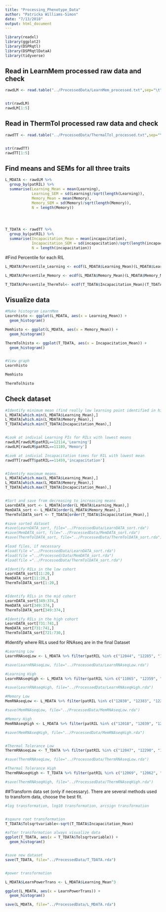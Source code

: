 ```yaml
---
title: "Processing_Phenotype_Data"
author: "Patricka Williams-Simon"
date: "7/13/2018"
output: html_document
---
```


```r
library(readxl)
library(ggplot2)
library(DSPRqtl)
library(DSPRqtlDataA)
library(tidyverse)
```

## Read in LearnMem processed raw data and check 

```r
rawdLM <- read.table("../ProcessedData/LearnMem_processed.txt",sep="\t", header=TRUE, stringsAsFactors = FALSE)


str(rawdLM)
rawdLM[1:5]

```

## Read in ThermTol processed raw data and check
```r
rawdTT <- read.table("../ProcessedData/ThermalTol_processed.txt",sep="\t", header=TRUE, stringsAsFactors = FALSE)


str(rawdTT)
rawdTT[1:5]


```

## Find means and SEMs for all three traits

```r
L_MDATA <- rawdLM %>% 
  group_by(patRIL) %>% 
  summarise(Learning_Mean = mean(Learning),
            Learning_SEM = sd(Learning)/sqrt(length(Learning)),
            Memory_Mean = mean(Memory),
            Memory_SEM = sd(Memory)/sqrt(length(Memory)),
            N = length(Memory))




T_TDATA <- rawdTT %>% 
  group_by(patRIL) %>% 
  summarise(Incapacitation_Mean = mean(incapacitation),
            Incapacitation_SEM = sd(incapacitation)/sqrt(length(incapacitation)),
            N = length(incapacitation))
```


#Find Percentile for each RIL

```r

L_MDATA$Percentile_Learning <- ecdf(L_MDATA$Learning_Mean)(L_MDATA$Learning_Mean)

L_MDATA$Percentile_Memory <- ecdf(L_MDATA$Memory_Mean)(L_MDATA$Memory_Mean)

T_TDATA$Percentile_ThermTol<- ecdf(T_TDATA$Incapacitation_Mean)(T_TDATA$Incapacitation_Mean)

```

## Visualize data

```r
#Make histogram LearnMem
Learnhisto <- ggplot(L_MDATA, aes(x = Learning_Mean)) +
  geom_histogram()

Memhisto <- ggplot(L_MDATA, aes(x = Memory_Mean)) +
  geom_histogram()

ThermTolhisto <- ggplot(T_TDATA, aes(x = Incapacitation_Mean)) +
  geom_histogram()


#View graph
Learnhisto

Memhisto

ThermTolhisto

```

## Check dataset

```r
#Identify minimum mean (find really low learning point identified in histograms)
L_MDATA[which.min(L_MDATA$Learning_Mean),]
L_MDATA[which.min(L_MDATA$Memory_Mean),]
T_TDATA[which.min(T_TDATA$Incapacitation_Mean),]


#Look at indivial Learning PIs for RILs with lowest means
rawdLM[rawdLM$patRIL==12114,'Learning']
rawdLM[rawdLM$patRIL==11189,'Memory']

#Look at indivial Incapacitation times for RIL with lowest mean
rawdTT[rawdTT$patRIL==11459,'incapacitation']


#Identify maximum means.
L_MDATA[which.max(L_MDATA$Learning_Mean),]
L_MDATA[which.max(L_MDATA$Memory_Mean),]
T_TDATA[which.max(T_TDATA$Incapacitation_Mean),]


#Sort and save from decreasing to increasing means 
LearnDATA_sort <- L_MDATA[order(L_MDATA$Learning_Mean),]
MemDATA_sort <- L_MDATA[order(L_MDATA$Memory_Mean),]
ThermTolDATA_sort <- T_TDATA[order(T_TDATA$Incapacitation_Mean),]

#save sorted dataset
#save(LearnDATA_sort, file="../ProcessedData/LearnDATA_sort.rda")
#save(MemDATA_sort, file="../ProcessedData/MemDATA_sort.rda")
#save(ThermTolDATA_sort, file="../ProcessedData/ThermTolDATA_sort.rda")

#load files, if necessary
#load(file ="../ProcessedData/LearnDATA_sort.rda")
#load(file ="../Processed/Data/MemDATA_sort.rda")
#load(file ="../ProcessedData/ThermTolDATA_sort.rda")

#Identify RILs in the low cohort
LearnDATA_sort[11:20,]
MemDATA_sort[11:20,]
ThermTolDATA_sort[1:20,]


#Identify RILs in the mid cohort
LearnDATA_sort[349:374,]
MemDATA_sort[349:374,]
ThermTolDATA_sort[349:374,]

#Identify RILs in the high cohort
LearnDATA_sort[731:741,]
MemDATA_sort[731:741,]
ThermTolDATA_sort[721:730,]

```


#Identify where RILs used for RNAseq are in the final Dataset

```r
#Learning Low
LearnRNAseqLow <- L_MDATA %>% filter(patRIL %in% c("12044", "12285", "12138", "11189", "12022", "12084", "12324"))

#save(LearnRNAseqLow, file="../ProcessedData/LearnRNAseqLow.rda")

#Learning High
LearnRNAseqHigh <- L_MDATA %>% filter(patRIL %in% c("11065", "12359", "11146", "11144", "11006", "11122", "11023"))

#save(LearnRNAseqHigh, file="../ProcessedData/LearnRNAseqHigh.rda")

#Memory Low
MemRNAseqLow <- L_MDATA %>% filter(patRIL %in% c("12030", "12383", "12285", "11189", "11038", "11133", "11186"))

#save(MemRNAseqLow, file="../ProcessedData/MemRNAseqLow.rda")

#Memory High
MemRNAseqHigh <- L_MDATA %>% filter(patRIL %in% c("12018", "12039", "12074", "11184", "11122", "12071", "11023"))

#save(MemRNAseqHigh, file="../ProcessedData/MemRNAseqHigh.rda")


#Thermal Tolerance Low
ThermRNAseqLow <- T_TDATA %>% filter(patRIL %in% c("12047", "12290", "12042", "11106", "12060", "11042", "11132"))

#save(ThermRNAseqLow, file="../ProcessedData/ThermRNAseqLow.rda")

#Thermal Tolerance High
ThermRNAseqHigh <- T_TDATA %>% filter(patRIL %in% c("12069", "12062", "11024", "11163", "11023", "11043", "11067"))

#save(ThermRNAseqHigh, file="../ProcessedData/ThermRNAseqHigh.rda")

```

##Transform data set (only if necessary). There are several methods used to transform data, choose the best fit.

```r

#log transformation, log10 transformation, arcsign transformation 


#sqaure root transformation
T_TDATA$Tolsqrtvariable<-sqrt(T_TDATA$Incapacitation_Mean)

#after transformation always visualize data
ggplot(T_TDATA, aes(x = T_TDATA$Tolsqrtvariable)) +
  geom_histogram()


#save new dataset
save(T_TDATA, file="../ProcessedData/T_TDATA.rda")


#power transformation

L_MDATA$LearnPowerTrans <- L_MDATA$Learning_Mean^3

ggplot(L_MDATA, aes(x = LearnPowerTrans)) +
  geom_histogram()

save(L_MDATA, file="../ProcessedData/L_MDATA.rda")

```

